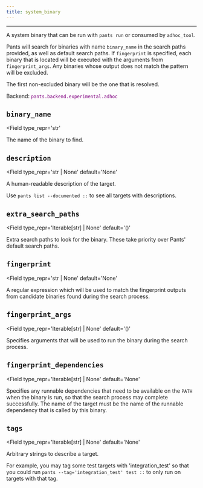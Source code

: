 ```yaml
---
title: system_binary
---
```



---

A system binary that can be run with `pants run` or consumed by `adhoc_tool`.

Pants will search for binaries with name `binary_name` in the search paths provided, as well as default search paths. If `fingerprint` is specified, each binary that is located will be executed with the arguments from `fingerprint_args`. Any binaries whose output does not match the pattern will be excluded.

The first non-excluded binary will be the one that is resolved.

Backend: <span style="color: purple"><code>pants.backend.experimental.adhoc</code></span>

## `binary_name`

<Field
  type_repr='str'
>
The name of the binary to find.
</Field>

## `description`

<Field
  type_repr='str | None'
  default='None'
>
A human-readable description of the target.

Use `pants list --documented ::` to see all targets with descriptions.
</Field>

## `extra_search_paths`

<Field
  type_repr='Iterable[str] | None'
  default='()'
>
Extra search paths to look for the binary. These take priority over Pants' default search paths.
</Field>

## `fingerprint`

<Field
  type_repr='str | None'
  default='None'
>
A regular expression which will be used to match the fingerprint outputs from candidate binaries found during the search process.
</Field>

## `fingerprint_args`

<Field
  type_repr='Iterable[str] | None'
  default='()'
>
Specifies arguments that will be used to run the binary during the search process.
</Field>

## `fingerprint_dependencies`

<Field
  type_repr='Iterable[str] | None'
  default='None'
>
Specifies any runnable dependencies that need to be available on the `PATH` when the binary is run, so that the search process may complete successfully. The name of the target must be the name of the runnable dependency that is called by this binary.
</Field>

## `tags`

<Field
  type_repr='Iterable[str] | None'
  default='None'
>
Arbitrary strings to describe a target.

For example, you may tag some test targets with 'integration_test' so that you could run `pants --tag='integration_test' test ::` to only run on targets with that tag.

</Field>